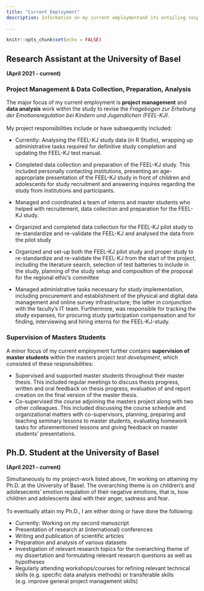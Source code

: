```yaml
---
title: "Current Employment"
description: Information on my current employmentand its entailing responsibilities. 
  
---
```


```r
knitr::opts_chunk$set(echo = FALSE)
```

Research Assistant at the University of Basel 
---

**(April 2021 - current)**

### Project Management & Data Collection, Preparation, Analysis


The major focus of my current employment is **project management** and **data analysis** work within the study to revise the _Fragebogen zur Erhebung der Emotionsregulation bei Kindern und Jugendlichen (FEEL-KJ)_.\
\
My project responsibilities include or have subsequently included:

- Currently: Analysing the FEEL-KJ study data (in R Studio), wrapping up administrative tasks
required for definitive study completion and updating the FEEL-KJ test manual.
 
- Completed data collection and preparation of the FEEL-KJ study. This included personally contacting institutions, presenting an age-appropriate presentation of the FEEL-KJ study in front of children and adolescents for study recruitment and answering inquires regarding the study from institutions and participants. 
- Managed and coordinated a team of interns and master students who helped with recruitement, data collection and preparation for the FEEL-KJ study. 
- Organized and completed data collection for the FEEL-KJ pilot study to re-standardize and re-validate the FEEL-KJ and analysed the data from the pilot study
- Organized and set-up both the FEEL-KJ pilot study and proper study to re-standardize and re-validate the FEEL-KJ from the start of the project, including the literature search, selection of test batteries to include in the study, planning of the study setup and composition of the proposal for the regional ethic’s committee
- Managed administrative tasks necessary for study implementation, including procurement and establishment of the physical and digital data management and online survey infrastructure; the latter in conjunction with the faculty's IT team. Furthermore, was responsible for tracking the study expanses, for procuring study participation compensation and for finding, interviewing and hiring interns for the FEEL-KJ-study.  


### Supervision of Masters Students

A minor focus of my current employment further contains **supervision of master students** within the masters project _test development_, which consisted of these responsibilities:

- Supervised and supported master students throughout their master thesis. This included regular meetings to discuss thesis progress, written and oral feedback on thesis progress, evaluation of and report creation on the final version of the master thesis.
- Co-supervised the course adjoining the masters project along with two other colleagues. This included discussing the course schedule and organizational matters with co-supervisors, planning, preparing and teaching seminary lessons to master students, evaluating homework tasks for aforementioned lessons and giving feedback on master students' presentations.

Ph.D. Student at the University of Basel 
---

**(April 2021 - current)**

Simultaneously to my project-work listed above, I'm working on attaining my Ph.D. at the University of Basel. The overarching theme is on children's and adolesecents' emotion regulation of their negative emotions, that is, how children and adolescents deal with their anger, sadness and fear.\
\
To eventually attain my Ph.D., I am either doing or have done the following:

- Currently: Working on my second manuscript 
- Presentation of research at (international) conferences
- Writing and publication of scientific articles
- Preparation and analysis of various datasets
- Investigation of relevant research topics for the overarching theme of my dissertation and formulating relevant research questions as well as hypotheses
- Regularly attending workshops/courses for refining relevant technical skills (e.g. specific data analysis methods) or transferable skills (e.g. improve general project management skills)
 

